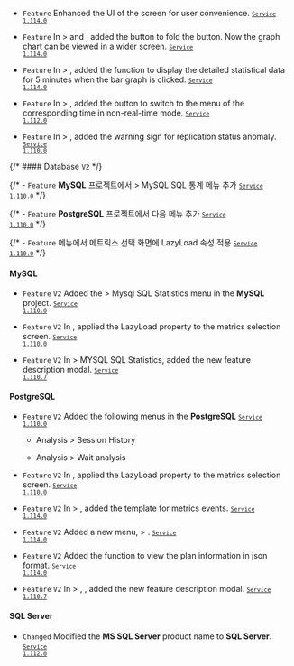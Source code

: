 - <code class="Feature">Feature</code> Enhanced the UI of the <Cmdname sid="TTL06224" className="uitext" /> screen for user convenience. <code class='changelog-service'><a href="../release-notes/service/service-1_114_x"><code class='changelog-service'>Service 1.114.0​</code></a></code>

- <code class="Feature">Feature</code> In <Cmdname sid="side_dashboard" className="uitext" /> &gt; <Cmdname sid="side_dbMonitoring" className="uitext" /> and <Cmdname sid="side_multiInstance" className="uitext" />, added the button to fold the <Cmdname sid="active_sessions" className="uitext" /> button. Now the graph chart can be viewed in a wider screen. <code class='changelog-service'><a href="../release-notes/service/service-1_114_x"><code class='changelog-service'>Service 1.114.0​</code></a></code>

- <code class="Feature">Feature</code> In <Cmdname sid="side_reportStat" className="uitext" /> &gt; <Cmdname sid="side_dbSqlStat" className="uitext" />, added the function to display the detailed statistical data for 5 minutes when the bar graph is clicked. <code class='changelog-service'><a href="../release-notes/service/service-1_114_x"><code class='changelog-service'>Service 1.114.0​</code></a></code>

- <code class="Feature">Feature</code> In <Cmdname sid="side_dashboard" className="uitext" /> &gt; <Cmdname sid="side_dbMonitoring" className="uitext" />, added the button to switch to the <Cmdname sid="side_dbSqlStat" className="uitext" /> menu of the corresponding time in non-real-time mode. <code class='changelog-service'><a href="../release-notes/service/service-1_112_x"><code class='changelog-service'>Service 1.112.0​</code></a></code>

- <code class="Feature">Feature</code> In <Cmdname sid="side_dashboard" className="uitext" /> &gt; <Cmdname sid="side_instanceList" className="uitext" />, added the warning sign for replication status anomaly. <code class='changelog-service'><a href="../release-notes/service/service-1_110_x"><code class='changelog-service'>Service 1.110.0​</code></a></code>

{/* #### Database <code class="my">V2</code> */}

{/* - <code class="Feature">Feature</code> <b>MySQL</b> 프로젝트에서 <Cmdname sid="side_reportStat" className="uitext" /> &gt; <span class="uitext">MySQL SQL 통계</span> 메뉴 추가 <code class='changelog-service'><a href="../release-notes/service/service-1_110_x"><code class='changelog-service'>Service 1.110.0​</code></a></code> */}

{/* - <code class="Feature">Feature</code> <b>PostgreSQL</b> 프로젝트에서 다음 메뉴 추가 <code class='changelog-service'><a href="../release-notes/service/service-1_110_x"><code class='changelog-service'>Service 1.110.0​</code></a></code> */}

{/* - <code class="Feature">Feature</code> <Cmdname sid="side_dbMonitoring" className="uitext" /> 메뉴에서 메트릭스 선택 화면에 LazyLoad 속성 적용 <code class='changelog-service'><a href="../release-notes/service/service-1_110_x"><code class='changelog-service'>Service 1.110.0​</code></a></code> */}

#### MySQL​

- <code class="Feature">Feature</code> <code class="my">V2</code> Added the <Cmdname sid="side_reportStat" className="uitext" /> &gt; <span class="uitext">Mysql SQL Statistics</span> menu in the <b>MySQL</b> project. <code class='changelog-service'><a href="../release-notes/service/service-1_110_x"><code class='changelog-service'>Service 1.110.0​</code></a></code>

- <code class="Feature">Feature</code> <code class="my">V2</code> In <Cmdname sid="side_dbMonitoring" className="uitext" />, applied the LazyLoad property to the metrics selection screen. <code class='changelog-service'><a href="../release-notes/service/service-1_110_x"><code class='changelog-service'>Service 1.110.0​</code></a></code>

- <code class="Feature">Feature</code> <code class="my">V2</code> In <Cmdname sid="side_statistics" className="uitext" /> &gt; <span class="uitext">MYSQL SQL Statistics</span>, added the new feature description modal. <code class='changelog-service'><a href="../release-notes/service/service-1_110_x"><code class='changelog-service'>Service 1.110.7​</code></a></code>

#### PostgreSQL​

- <code class="Feature">Feature</code> <code class="my">V2</code> Added the following menus in the <b>PostgreSQL</b> <code class='changelog-service'><a href="../release-notes/service/service-1_110_x"><code class='changelog-service'>Service 1.110.0​</code></a></code>

  - <UI>Analysis</UI> > <UI>Session History</UI>

  - <UI>Analysis</UI> > <UI>Wait analysis</UI>

- <code class="Feature">Feature</code> <code class="my">V2</code> In <Cmdname sid="side_dbMonitoring" className="uitext" />, applied the LazyLoad property to the metrics selection screen. <code class='changelog-service'><a href="../release-notes/service/service-1_110_x"><code class='changelog-service'>Service 1.110.0​</code></a></code>

- <code class="Feature">Feature</code> <code class="my">V2</code> In <Cmdname sid="side_event" className="uitext" /> &gt; <Cmdname sid="side_eventSetting" className="uitext" />, added the template for metrics events. <code class='changelog-service'><a href="../release-notes/service/service-1_114_x"><code class='changelog-service'>Service 1.114.0​</code></a></code>

- <code class="Feature">Feature</code> <code class="my">V2</code> Added a new menu, <Cmdname sid="side_analysis" className="uitext" /> &gt; <Cmdname sid="side_dbObjectInfo" className="uitext" />. <code class='changelog-service'><a href="../release-notes/service/service-1_114_x"><code class='changelog-service'>Service 1.114.0​</code></a></code>

- <code class="Feature">Feature</code> <code class="my">V2</code> Added the function to view the plan information in json format. <code class='changelog-service'><a href="../release-notes/service/service-1_114_x"><code class='changelog-service'>Service 1.114.0​</code></a></code>

- <code class="Feature">Feature</code> <code class="my">V2</code> In <Cmdname sid="side_analysis" className="uitext" /> &gt; <Cmdname sid="side_dbWaitAnalysis" className="uitext" />, <Cmdname sid="side_sessionHistory" className="uitext" />, added the new feature description modal. <code class='changelog-service'><a href="../release-notes/service/service-1_110_x"><code class='changelog-service'>Service 1.110.7​</code></a></code>

#### SQL Server​

- <code class="Changed">Changed</code> Modified the <b>MS SQL Server</b> product name to <b>SQL Server</b>. <code class='changelog-service'><a href="../release-notes/service/service-1_112_x"><code class='changelog-service'>Service 1.112.0​</code></a></code>
